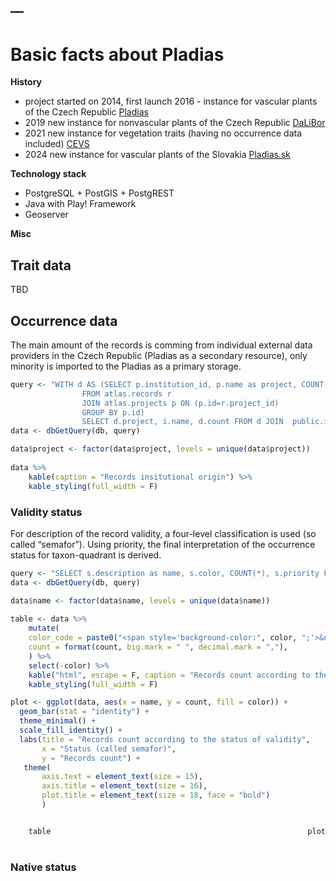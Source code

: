 ---
---
# Basic facts about Pladias

**History**

* project started on 2014, first launch 2016 - instance for vascular plants of the Czech Republic [Pladias](pladias.ibot.cas.cz)
* 2019 new instance for nonvascular plants of the Czech Republic [DaLiBor](https://dalibor.ibot.cas.cz) 
* 2021 new instance for vegetation traits (having no occurrence data included) [CEVS](https://cevs.ibot.cas.cz)
* 2024 new instance for vascular plants of the Slovakia [Pladias.sk](https://pladias.sav.sk/)

**Technology stack**

* PostgreSQL + PostGIS + PostgREST
* Java with Play! Framework
* Geoserver

**Misc**





## Trait data

TBD

## Occurrence data
The main amount of the records is comming from individual external data providers in the Czech Republic (Pladias as a secondary resource), only minority is imported to the Pladias as a primary storage. 

```r
query <- "WITH d AS (SELECT p.institution_id, p.name as project, COUNT(*) 
                FROM atlas.records r 
                JOIN atlas.projects p ON (p.id=r.project_id)                
                GROUP BY p.id)
                SELECT d.project, i.name, d.count FROM d JOIN  public.institutions i ON (i.id=d.institution_id)  ORDER BY d.count DESC"
data <- dbGetQuery(db, query)

data$project <- factor(data$project, levels = unique(data$project))
 
data %>%
    kable(caption = "Records insitutional origin") %>%
    kable_styling(full_width = F)
```

### Validity status
For description of the record validity, a four-level classification is used (so called "semafor"). Using priority, the final interpretation of the occurrence status for taxon-quadrant is derived. 


```r
query <- "SELECT s.description as name, s.color, COUNT(*), s.priority FROM atlas.records r JOIN atlas.record_validation_status s ON (s.id=r.validation_status) GROUP BY s.id ORDER BY s.priority DESC"
data <- dbGetQuery(db, query)

data$name <- factor(data$name, levels = unique(data$name))
 
table <- data %>%
    mutate(
    color_code = paste0("<span style='background-color:", color, ";'>&nbsp;&nbsp;&nbsp;&nbsp;&nbsp;&nbsp;</span>"),
    count = format(count, big.mark = " ", decimal.mark = ","),
    ) %>%
    select(-color) %>%
    kable("html", escape = F, caption = "Records count according to the status of validity") %>%
    kable_styling(full_width = F)

plot <- ggplot(data, aes(x = name, y = count, fill = color)) +
  geom_bar(stat = "identity") +
  theme_minimal() +
  scale_fill_identity() +
  labs(title = "Records count according to the status of validity",
       x = "Status (called semafor)",
       y = "Records count") +
   theme(
       axis.text = element_text(size = 15),
       axis.title = element_text(size = 16),
       plot.title = element_text(size = 18, face = "bold")
       )
```
<div style="display: flex; justify-content: space-between;">
<div style="width: 30%;">
```r
    table
```
</div>
<div style="width: 30%;">
&nbsp;
</div>
<div>
```r
    plot
```
</div>
</div>

### Native status

